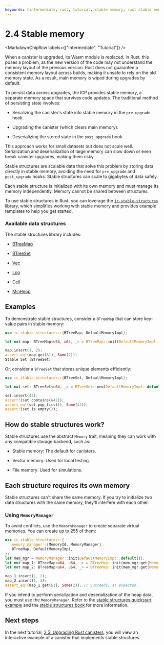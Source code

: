 ```yaml
---
keywords: [intermediate, rust, tutorial, stable memory, rust stable memory, stable structures, rust stable structures]
---
```



# 2.4 Stable memory

<MarkdownChipRow labels={["Intermediate", "Tutorial"]} />

When a canister is upgraded, its Wasm module is replaced. In Rust, this poses a problem, as the new version of the code may not understand the memory layout of the previous version. Rust does not guarantee a consistent memory layout across builds, making it unsafe to rely on the old memory state. As a result, main memory is wiped during upgrades by default.

To persist data across upgrades, the ICP provides stable memory, a separate memory space that survives code updates. The traditional method of persisting state involves:

- Serializing the canister's state into stable memory in the `pre_upgrade` hook.

- Upgrading the canister (which clears main memory).

- Deserializing the stored state in the `post_upgrade` hook.

This approach works for small datasets but does not scale well. Serialization and deserialization of large memory can slow down or even break canister upgrades, making them risky.

Stable structures are scalable data that solve this problem by storing data directly in stable memory, avoiding the need for `pre_upgrade` and `post_upgrade` hooks. Stable structures can scale to gigabytes of data safely.

Each stable structure is initialized with its own memory and must manage its memory independently. Memory cannot be shared between structures.

To use stable structures in Rust, you can leverage the [`ic-stable-structures` library](https://github.com/dfinity/stable-structures#readme), which simplifies working with stable memory and provides example templates to help you get started.

### Available data structures

The stable structures library includes:

- [BTreeMap](https://docs.rs/ic-stable-structures/latest/ic_stable_structures/btreemap/struct.BTreeMap.html)

- [BTreeSet](https://github.com/dfinity/stable-structures/blob/133a1a46bb8f572922017779dfd0fb430c7c9c5d/src/btreeset.rs)

- [Vec](https://docs.rs/ic-stable-structures/latest/ic_stable_structures/vec/struct.Vec.html)

- [Log](https://docs.rs/ic-stable-structures/latest/ic_stable_structures/log/struct.Log.html)

- [Cell](https://docs.rs/ic-stable-structures/latest/ic_stable_structures/cell/struct.Cell.html)

- [MinHeap](https://docs.rs/ic-stable-structures/latest/ic_stable_structures/min_heap/struct.MinHeap.html)

## Examples

To demonstrate stable structures, consider a `BTreeMap` that can store key-value pairs in stable memory:

```rust
use ic_stable_structures::{BTreeMap, DefaultMemoryImpl};

let mut map: BTreeMap<u64, u64, _> = BTreeMap::init(DefaultMemoryImpl::default());

map.insert(1, 2);
assert_eq!(map.get(&1), Some(2));
Stable Set (BTreeSet)
```

Or, consider a `BTreeSet` that stores unique elements efficiently:

```rust
use ic_stable_structures::{BTreeSet, DefaultMemoryImpl};

let mut set: BTreeSet<u64, _> = BTreeSet::new(DefaultMemoryImpl::default());

set.insert(42);
assert!(set.contains(&42));
assert_eq!(set.pop_first(), Some(42));
assert!(set.is_empty());
```

## How do stable structures work?

Stable structures use the abstract `Memory` trait, meaning they can work with any compatible storage backend, such as:

- Stable memory: The default for canisters.

- Vector memory: Used for local testing.

- File memory: Used for simulations.

## Each structure requires its own memory

Stable structures can't share the same memory. If you try to initialize two data structures with the same memory, they'll interfere with each other.

### Using `MemoryManager`

To avoid conflicts, use the `MemoryManager` to create separate virtual memories. You can create up to 255 of them:

```rust
use ic_stable_structures::{
   memory_manager::{MemoryId, MemoryManager},
   BTreeMap, DefaultMemoryImpl,
};
let mem_mgr = MemoryManager::init(DefaultMemoryImpl::default());
let mut map_1: BTreeMap<u64, u64, _> = BTreeMap::init(mem_mgr.get(MemoryId::new(0)));
let mut map_2: BTreeMap<u64, u64, _> = BTreeMap::init(mem_mgr.get(MemoryId::new(1)));

map_1.insert(1, 2);
map_2.insert(1, 3);
assert_eq!(map_1.get(&1), Some(2)); // Succeeds, as expected.
```

If you intend to perform serialization and deserialization of the heap data, you must use the `MemoryManager`. Refer to the [stable structures quickstart example](https://github.com/dfinity/stable-structures/tree/main/examples/src/quick_start) and the [stable structures book](https://dfinity.github.io/stable-structures/concepts/memory-manager.html) for more information.

## Next steps

In the next tutorial, [2.5: Upgrading Rust canisters](2.5-upgrading-rust.mdx), you will view an interactive example of a canister that implements stable structures.


<TutorialFooter />


